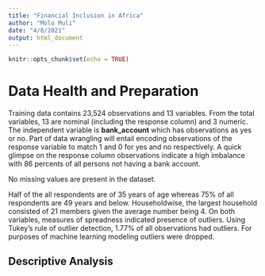 ```yaml
---
title: "Financial Inclusion in Africa"
author: "Molo Muli"
date: "4/8/2021"
output: html_document
---
```


```r
knitr::opts_chunk$set(echo = TRUE)
```
# Data Health and Preparation

Training data contains 23,524 observations and 13 variables. From the total variables, 13 are nominal (including the response column) and 3 numeric. The independent variable is **bank_account** which has observations as yes or no. Part of data wrangling will entail encoding observations of the response variable to match 1 and 0 for yes and no respectively. A quick glimpse on the response column observations indicate a high imbalance with 86 percents of all persons not having a bank account.

No missing values are present in the dataset.

Half of the all respondents are of 35 years of age whereas 75% of all respondents are 49 years and below. Householdwise, the largest household consisted of 21 members given the average number being 4. On both variables, measures of spreadness indicated presence of outliers. Using Tukey's rule of outlier detection, 1.77% of all observations had outliers. For purposes of machine learning modeling outliers were dropped. 

## Descriptive Analysis

